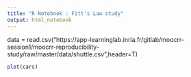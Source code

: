 ```yaml
---
title: "R Notebook : Fitt's Law study"
output: html_notebook
---
```


data = read.csv("https://app-learninglab.inria.fr/gitlab/moocrr-session1/moocrr-reproducibility-study/raw/master/data/shuttle.csv",header=T)


```r
plot(cars)
```

